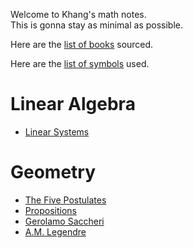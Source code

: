 Welcome to Khang's math notes.  
This is gonna stay as minimal as possible.

Here are the [list of books](books) sourced.

Here are the [list of symbols](symbols) used.

# Linear Algebra

* [Linear Systems](/la/linear-systems)

# Geometry

* [The Five Postulates](/gm/postulates)
* [Propositions](/gm/propositions)
* [Gerolamo Saccheri](/gm/gerolamo-saccheri)
* [A.M. Legendre](/gm/legendre)
